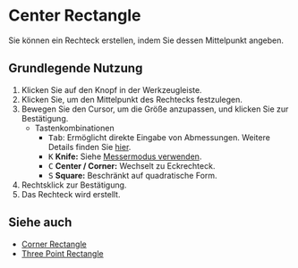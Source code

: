 
# Center Rectangle

<Reference shortcut='' command='Center Rectangle' button='Werkzeugleiste' />

Sie können ein Rechteck erstellen, indem Sie dessen Mittelpunkt angeben.

## Grundlegende Nutzung

1. Klicken Sie auf den <ButtonIcon type="button-center-rectangle" /> Knopf in der Werkzeugleiste.
2. Klicken Sie, um den Mittelpunkt des Rechtecks festzulegen.
3. Bewegen Sie den Cursor, um die Größe anzupassen, und klicken Sie zur Bestätigung.
   - <Kst>Tastenkombinationen</Kst>
      - <kbd>Tab</kbd>: Ermöglicht direkte Eingabe von Abmessungen. Weitere Details finden Sie [hier](./sketching-essentials#specify-dimensions-numerically).
      - <kbd>K</kbd> **Knife:** Siehe [Messermodus verwenden](./sketching-essentials#use-knife-mode).
      - <kbd>C</kbd> **Center / Corner:** Wechselt zu Eckrechteck.
      - <kbd>S</kbd> **Square:** Beschränkt auf quadratische Form.
3. Rechtsklick zur Bestätigung.
5. Das Rechteck wird erstellt.


<VideoPlayer fileName="center-rectangle"/>

## Siehe auch
- [Corner Rectangle](./corner-rectangle)
- [Three Point Rectangle](./three-point-rectangle)